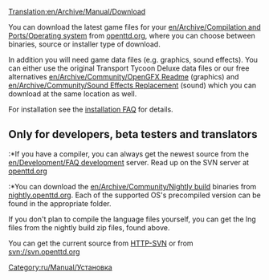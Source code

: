 [[Translation:en/Archive/Manual/Download]]
{{ru/Перевод|en/Archive/Manual/Download|0}}

{{ru/Manual/Оглавление}}
You can download the latest game files for your [[en/Archive/Compilation and Ports/Operating system]] from [http://www.openttd.org/download-stable openttd.org], where you can choose between binaries, source or installer type of download.

In addition you will need game data files (e.g. graphics, sound effects). You can either use the original Transport Tycoon Deluxe data files or our free alternatives [[en/Archive/Community/OpenGFX Readme]] (graphics) and [[en/Archive/Community/Sound Effects Replacement]] (sound) which you can download at the same location as well.

For installation see the [[en/Archive/Manual/Installation FAQ|installation FAQ]] for details.


== Only for developers, beta testers and translators ==
:*If you have a compiler, you can always get the newest source from the [[en/Development/FAQ development]] server. Read up on the SVN server at [http://www.openttd.org/development openttd.org]
:*You can download the [[en/Archive/Community/Nightly build]] binaries from [http://nightly.openttd.org/ nightly.openttd.org].  Each of the supported OS's precompiled version can be found in the appropriate folder.

If you don't plan to compile the language files yourself, you can get the lng files from the nightly build zip files, found above.

You can get the current source from [http://svn.openttd.org HTTP-SVN] or from svn://svn.openttd.org

[[Category:ru/Manual/Установка]]